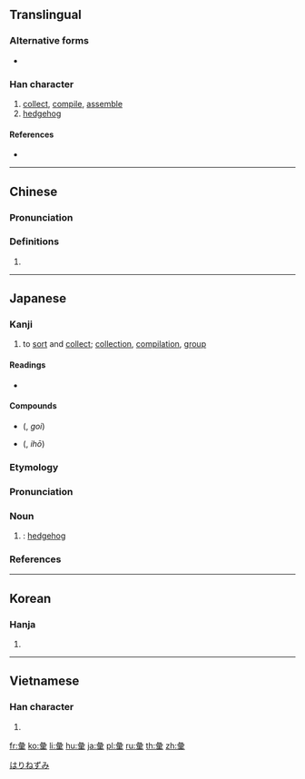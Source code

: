 {{also|彚|汇}}
==Translingual==

===Alternative forms===
* {{l|mul|彚}}

===Han character===
{{Han char|rn=58|rad=彐|as=10|sn=13|four=27904|canj=VMBWD|ids=⿳彑冖果}}

# [[collect]], [[compile]], [[assemble]]
# [[hedgehog]]

====References====
* {{Han ref|kx=0362.210|dkj=09936|dj=0681.020|hdz=20962.040|uh=5F59|ud=24409|bh=B74A|bd=46922}}

----

==Chinese==
{{zh-forms|s=汇}}

===Pronunciation===
{{zh-pron
|m=huì
|c=wai6,wui6
|mc=
|oc=
|ma=
|cat=v,n
}}

===Definitions===
{{zh-hanzi}}

# {{rfdef|lang=zh}}

----

==Japanese==

===Kanji===
{{ja-kanji|grade=c|rs=彐10}}

# to [[sort]] and [[collect]]; [[collection]], [[compilation]], [[group]]

====Readings====
* {{ja-readings|goon=[[い]] (i)|kanon=[[い]] (i)|kun=[[はりねずみ]] (harinezumi), [[あつまる]] (atsumaru), [[たぐい]] (tagui)}}

====Compounds====
{{der-top3|Compounds}}
* {{l|ja|語彙}} ({{l|ja|ごい}}, ''goi'')
* {{l|ja|彙報}} ({{l|ja|いほう}}, ''ihō'')
{{der-bottom}}

===Etymology===
{{ja-kanjitab|はりねずみ|yomi=k}}
{{compound|lang=ja|sort=はりねずみ|針|tr1=[[hari]]|t1=[[needle]]|鼠|tr2=[[nezumi]]|t2=[[mouse]], [[rat]] or the like}}

===Pronunciation===
{{ja-pron|はりねずみ|acc=3|acc_ref=NHK,DJR|y=k}}

===Noun===
{{ja-noun|はりねずみ|ハリネズミ}}

# {{alternative spelling of|針鼠|lang=ja}}: [[hedgehog]]

===References===
<references/>

[[Category:ja:Erinaceids|はりねずみ]]

----

==Korean==

===Hanja===
{{ko-hanja|hangeul=휘|eumhun=|rv=hwi|mr=hwi|y=hwi}}

# {{defn|lang=ko|sort=彐10}}

----

==Vietnamese==

===Han character===
{{vi-hantu|[[vừng]], [[vị]], [[vựng]], [[hối]]|rs=彐10}}

# {{defn|lang=vi|sort=彐10}}

[[fr:彙]]
[[ko:彙]]
[[li:彙]]
[[hu:彙]]
[[ja:彙]]
[[pl:彙]]
[[ru:彙]]
[[th:彙]]
[[zh:彙]]